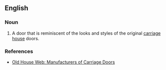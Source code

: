 ==English==

===Noun===
{{en-noun}}

# A door that is reminiscent of the looks and styles of the original [[carriage]] [[house]] doors.

===References===
* [http://www.oldhouseweb.com/links/pages/Doors/Garage_and_Carriage_House_Doors/ Old House Web: Manufacturers of Carriage Doors]